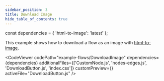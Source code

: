 ```yaml
---
sidebar_position: 3
title: Download Image
hide_table_of_contents: true
---
```


const dependencies = { 'html-to-image': 'latest' };

This example shows how to download a flow as an image with [html-to-image](https://github.com/bubkoo/html-to-image).

<CodeViewer
  codePath="example-flows/DownloadImage"
  dependencies={dependencies}
  additionalFiles={['CustomNode.js', 'nodes-edges.js', 'DownloadButton.js', 'index.css']}
  customPreview={<DownloadImageExample />}
  activeFile="DownloadButton.js"
/>
